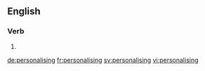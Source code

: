 ==English==

===Verb===
{{head|en}}

# {{present participle of|personalise|lang=en}}

[[de:personalising]]
[[fr:personalising]]
[[sv:personalising]]
[[vi:personalising]]